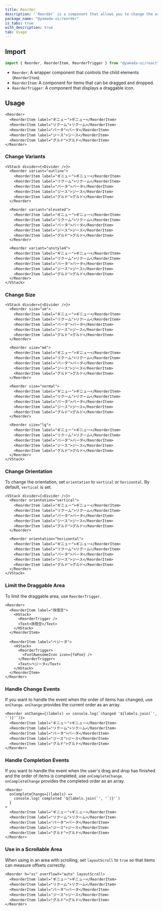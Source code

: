 ```yaml
---
title: Reorder
description: "`Reorder` is a component that allows you to change the order of items using drag and drop."
package_name: "@yamada-ui/reorder"
is_tabs: true
with_description: true
tab: Usage
---
```


## Import

```ts
import { Reorder, ReorderItem, ReorderTrigger } from "@yamada-ui/react"
```

- `Reorder`: A wrapper component that controls the child elements (`ReorderItem`).
- `ReorderItem`: A component for items that can be dragged and dropped.
- `ReorderTrigger`: A component that displays a draggable icon.

## Usage

```tsx
<Reorder>
  <ReorderItem label="ギニュー">ギニュー</ReorderItem>
  <ReorderItem label="リクーム">リクーム</ReorderItem>
  <ReorderItem label="バータ">バータ</ReorderItem>
  <ReorderItem label="ジース">ジース</ReorderItem>
  <ReorderItem label="グルド">グルド</ReorderItem>
</Reorder>
```

### Change Variants

```tsx
<VStack divider={<Divider />}>
  <Reorder variant="outline">
    <ReorderItem label="ギニュー">ギニュー</ReorderItem>
    <ReorderItem label="リクーム">リクーム</ReorderItem>
    <ReorderItem label="バータ">バータ</ReorderItem>
    <ReorderItem label="ジース">ジース</ReorderItem>
    <ReorderItem label="グルド">グルド</ReorderItem>
  </Reorder>

  <Reorder variant="elevated">
    <ReorderItem label="ギニュー">ギニュー</ReorderItem>
    <ReorderItem label="リクーム">リクーム</ReorderItem>
    <ReorderItem label="バータ">バータ</ReorderItem>
    <ReorderItem label="ジース">ジース</ReorderItem>
    <ReorderItem label="グルド">グルド</ReorderItem>
  </Reorder>

  <Reorder variant="unstyled">
    <ReorderItem label="ギニュー">ギニュー</ReorderItem>
    <ReorderItem label="リクーム">リクーム</ReorderItem>
    <ReorderItem label="バータ">バータ</ReorderItem>
    <ReorderItem label="ジース">ジース</ReorderItem>
    <ReorderItem label="グルド">グルド</ReorderItem>
  </Reorder>
</VStack>
```

### Change Size

```tsx
<VStack divider={<Divider />}>
  <Reorder size="sm">
    <ReorderItem label="ギニュー">ギニュー</ReorderItem>
    <ReorderItem label="リクーム">リクーム</ReorderItem>
    <ReorderItem label="バータ">バータ</ReorderItem>
    <ReorderItem label="ジース">ジース</ReorderItem>
    <ReorderItem label="グルド">グルド</ReorderItem>
  </Reorder>

  <Reorder size="md">
    <ReorderItem label="ギニュー">ギニュー</ReorderItem>
    <ReorderItem label="リクーム">リクーム</ReorderItem>
    <ReorderItem label="バータ">バータ</ReorderItem>
    <ReorderItem label="ジース">ジース</ReorderItem>
    <ReorderItem label="グルド">グルド</ReorderItem>
  </Reorder>

  <Reorder size="normal">
    <ReorderItem label="ギニュー">ギニュー</ReorderItem>
    <ReorderItem label="リクーム">リクーム</ReorderItem>
    <ReorderItem label="バータ">バータ</ReorderItem>
    <ReorderItem label="ジース">ジース</ReorderItem>
    <ReorderItem label="グルド">グルド</ReorderItem>
  </Reorder>

  <Reorder size="lg">
    <ReorderItem label="ギニュー">ギニュー</ReorderItem>
    <ReorderItem label="リクーム">リクーム</ReorderItem>
    <ReorderItem label="バータ">バータ</ReorderItem>
    <ReorderItem label="ジース">ジース</ReorderItem>
    <ReorderItem label="グルド">グルド</ReorderItem>
  </Reorder>
</VStack>
```

### Change Orientation

To change the orientation, set `orientation` to `vertical` or `horizontal`. By default, `vertical` is set.

```tsx
<VStack divider={<Divider />}>
  <Reorder orientation="vertical">
    <ReorderItem label="ギニュー">ギニュー</ReorderItem>
    <ReorderItem label="リクーム">リクーム</ReorderItem>
    <ReorderItem label="バータ">バータ</ReorderItem>
    <ReorderItem label="ジース">ジース</ReorderItem>
    <ReorderItem label="グルド">グルド</ReorderItem>
  </Reorder>

  <Reorder orientation="horizontal">
    <ReorderItem label="ギニュー">ギニュー</ReorderItem>
    <ReorderItem label="リクーム">リクーム</ReorderItem>
    <ReorderItem label="バータ">バータ</ReorderItem>
    <ReorderItem label="ジース">ジース</ReorderItem>
    <ReorderItem label="グルド">グルド</ReorderItem>
  </Reorder>
</VStack>
```

### Limit the Draggable Area

To limit the draggable area, use `ReorderTrigger`.

```tsx
<Reorder>
  <ReorderItem label="孫悟空">
    <HStack>
      <ReorderTrigger />
      <Text>孫悟空</Text>
    </HStack>
  </ReorderItem>

  <ReorderItem label="ベジータ">
    <HStack>
      <ReorderTrigger>
        <FontAwesomeIcon icon={faPoo} />
      </ReorderTrigger>
      <Text>ベジータ</Text>
    </HStack>
  </ReorderItem>
</Reorder>
```

### Handle Change Events

If you want to handle the event when the order of items has changed, use `onChange`. `onChange` provides the current order as an array.

```tsx
<Reorder onChange={(labels) => console.log(`changed '${labels.join(`', '`)}'`)}>
  <ReorderItem label="ギニュー">ギニュー</ReorderItem>
  <ReorderItem label="リクーム">リクーム</ReorderItem>
  <ReorderItem label="バータ">バータ</ReorderItem>
  <ReorderItem label="ジース">ジース</ReorderItem>
  <ReorderItem label="グルド">グルド</ReorderItem>
</Reorder>
```

### Handle Completion Events

If you want to handle the event when the user's drag and drop has finished and the order of items is completed, use `onCompleteChange`. `onCompleteChange` provides the completed order as an array.

```tsx
<Reorder
  onCompleteChange={(labels) =>
    console.log(`completed '${labels.join(`', '`)}'`)
  }
>
  <ReorderItem label="ギニュー">ギニュー</ReorderItem>
  <ReorderItem label="リクーム">リクーム</ReorderItem>
  <ReorderItem label="バータ">バータ</ReorderItem>
  <ReorderItem label="ジース">ジース</ReorderItem>
  <ReorderItem label="グルド">グルド</ReorderItem>
</Reorder>
```

### Use in a Scrollable Area

When using in an area with scrolling, set `layoutScroll` to `true` so that items can measure offsets correctly.

```tsx
<Reorder h="xs" overflowY="auto" layoutScroll>
  <ReorderItem label="ギニュー">ギニュー</ReorderItem>
  <ReorderItem label="リクーム">リクーム</ReorderItem>
  <ReorderItem label="バータ">バータ</ReorderItem>
  <ReorderItem label="ジース">ジース</ReorderItem>
  <ReorderItem label="グルド">グルド</ReorderItem>
</Reorder>
```
